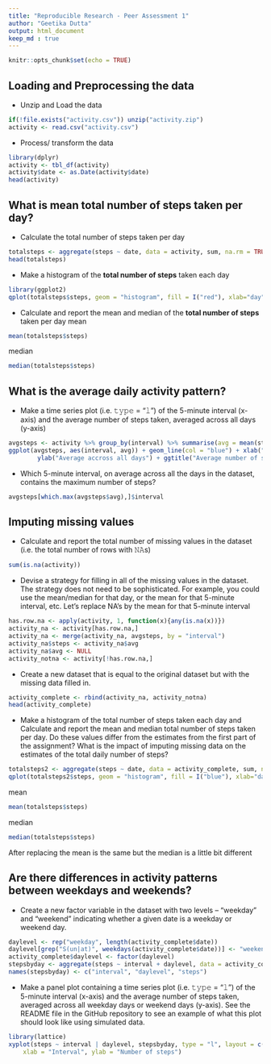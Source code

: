 ```yaml
---
title: "Reproducible Research - Peer Assessment 1"
author: "Geetika Dutta"
output: html_document
keep_md : true
---
```


```r
knitr::opts_chunk$set(echo = TRUE)
```

## Loading and Preprocessing the data
- Unzip and Load the data
```r
if(!file.exists("activity.csv")) unzip("activity.zip")
activity <- read.csv("activity.csv")
```
- Process/ transform the data
```r
library(dplyr)
activity <- tbl_df(activity)
activity$date <- as.Date(activity$date)
head(activity)
```

## What is mean total number of steps taken per day?
- Calculate the total number of steps taken per day
```r
totalsteps <- aggregate(steps ~ date, data = activity, sum, na.rm = TRUE)
head(totalsteps)
```

- Make a histogram of the **total number of steps** taken each day
```r
library(ggplot2)
qplot(totalsteps$steps, geom = "histogram", fill = I("red"), xlab="day", main = "Total steps by day")
```

- Calculate and report the mean and median of the **total number of steps** taken per day
mean
```r
mean(totalsteps$steps)
```
median
```r
median(totalsteps$steps)
```

## What is the average daily activity pattern?
- Make a time series plot (i.e. 𝚝𝚢𝚙𝚎 = "𝚕") of the 5-minute interval (x-axis) and the average number of steps taken, averaged across all days (y-axis)
```r
avgsteps <- activity %>% group_by(interval) %>% summarise(avg = mean(steps, na.rm = TRUE))
ggplot(avgsteps, aes(interval, avg)) + geom_line(col = "blue") + xlab("5-min interval") + 
        ylab("Average accross all days") + ggtitle("Average number of steps taken")
```

- Which 5-minute interval, on average across all the days in the dataset, contains the maximum number of steps?
```r
avgsteps[which.max(avgsteps$avg),]$interval
```

## Imputing missing values

- Calculate and report the total number of missing values in the dataset (i.e. the total number of rows with 𝙽𝙰s)
```r
sum(is.na(activity))
```

- Devise a strategy for filling in all of the missing values in the dataset. The strategy does not need to be sophisticated. For example, you could use the mean/median for that day, or the mean for that 5-minute interval, etc.
Let's replace NA's by the mean for that 5-minute interval
```r
has.row.na <- apply(activity, 1, function(x){any(is.na(x))})
activity_na <- activity[has.row.na,]
activity_na <- merge(activity_na, avgsteps, by = "interval")
activity_na$steps <- activity_na$avg
activity_na$avg <- NULL
activity_notna <- activity[!has.row.na,]
```

- Create a new dataset that is equal to the original dataset but with the missing data filled in.
```r
activity_complete <- rbind(activity_na, activity_notna)
head(activity_complete)
```

- Make a histogram of the total number of steps taken each day and Calculate and report the mean and median total number of steps taken per day. Do these values differ from the estimates from the first part of the assignment? What is the impact of imputing missing data on the estimates of the total daily number of steps?
```r
totalsteps2 <- aggregate(steps ~ date, data = activity_complete, sum, na.rm = TRUE)
qplot(totalsteps2$steps, geom = "histogram", fill = I("blue"), xlab="day", main = "Total steps by day")
```

mean
```r
mean(totalsteps$steps)
```

median
```r
median(totalsteps$steps)
```

After replacing the mean is the same but the median is a little bit different

## Are there differences in activity patterns between weekdays and weekends?
- Create a new factor variable in the dataset with two levels – “weekday” and “weekend” indicating whether a given date is a weekday or weekend day.

```r
daylevel <- rep("weekday", length(activity_complete$date))
daylevel[grep("S(un|at)", weekdays(activity_complete$date))] <- "weekend"
activity_complete$daylevel <- factor(daylevel)
stepsbyday <- aggregate(steps ~ interval + daylevel, data = activity_complete, mean)
names(stepsbyday) <- c("interval", "daylevel", "steps")
```

- Make a panel plot containing a time series plot (i.e. 𝚝𝚢𝚙𝚎 = "𝚕") of the 5-minute interval (x-axis) and the average number of steps taken, averaged across all weekday days or weekend days (y-axis). See the README file in the GitHub repository to see an example of what this plot should look like using simulated data.

```r
library(lattice)
xyplot(steps ~ interval | daylevel, stepsbyday, type = "l", layout = c(1, 2), 
    xlab = "Interval", ylab = "Number of steps")
```